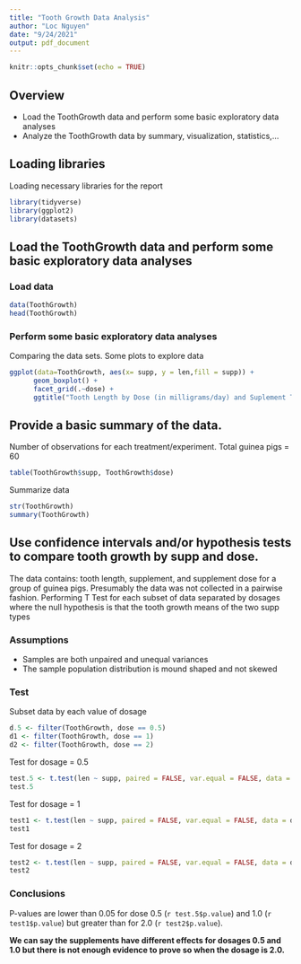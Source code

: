 ```yaml
---
title: "Tooth Growth Data Analysis"
author: "Loc Nguyen"
date: "9/24/2021"
output: pdf_document
---
```


```r
knitr::opts_chunk$set(echo = TRUE)
```

## Overview

- Load the ToothGrowth data and perform some basic exploratory data analyses  
- Analyze the ToothGrowth data by summary, visualization, statistics,...


## Loading libraries

Loading necessary libraries for the report


```r
library(tidyverse)
library(ggplot2)
library(datasets)     
```

## Load the ToothGrowth data and perform some basic exploratory data analyses
### Load data
```r
data(ToothGrowth)
head(ToothGrowth)
```
### Perform some basic exploratory data analyses  
Comparing the data sets. Some plots to explore data 
```r
ggplot(data=ToothGrowth, aes(x= supp, y = len,fill = supp)) +
      geom_boxplot() +
      facet_grid(.~dose) +
      ggtitle("Tooth Length by Dose (in milligrams/day) and Suplement Type")
```

## Provide a basic summary of the data.
Number of observations for each treatment/experiment. Total guinea pigs = 60

```r
table(ToothGrowth$supp, ToothGrowth$dose)
```

Summarize data

```r
str(ToothGrowth)
summary(ToothGrowth)
```

## Use confidence intervals and/or hypothesis tests to compare tooth growth by supp and dose.
The data contains: tooth length, supplement, and supplement dose for a group of guinea pigs. Presumably the data was not collected in a pairwise fashion. Performing T Test for each subset of data separated by dosages where the null hypothesis is that the tooth growth means of the two supp types

### Assumptions
- Samples are both unpaired and unequal variances  
- The sample population distribution is mound shaped and not skewed

### Test
Subset data by each value of dosage
```r
d.5 <- filter(ToothGrowth, dose == 0.5)
d1 <- filter(ToothGrowth, dose == 1)
d2 <- filter(ToothGrowth, dose == 2)
```

Test for dosage = 0.5

```r
test.5 <- t.test(len ~ supp, paired = FALSE, var.equal = FALSE, data = d.5)
test.5
```

Test for dosage = 1

```r
test1 <- t.test(len ~ supp, paired = FALSE, var.equal = FALSE, data = d1)
test1
```

Test for dosage = 2
```r
test2 <- t.test(len ~ supp, paired = FALSE, var.equal = FALSE, data = d2)
test2
```

### Conclusions
P-values are lower than 0.05 for dose 0.5 (`r test.5$p.value`) and 1.0 (`r test1$p.value`) but greater than for 2.0 (`r test2$p.value`).   
  
    
**We can say the supplements have different effects for dosages 0.5 and 1.0 but there is not enough evidence to prove so when the dosage is 2.0.**